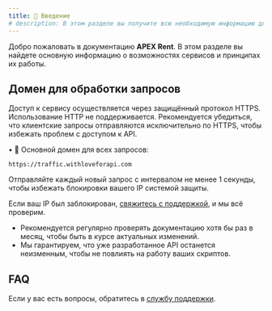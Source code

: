 ```yaml
---
title: 👋 Введение
# description: В этом разделе вы получите всю необходимую информацию для начала работы.
---
```


Добро пожаловать в документацию **APEX Rent**. В этом разделе вы найдете основную информацию о возможностях сервисов и принципах их работы.

## Домен для обработки запросов

<Note type="warning" title="Использование HTTPS для безопасности API">
Доступ к сервису осуществляется через защищённый протокол HTTPS. Использование HTTP не поддерживается. Рекомендуется убедиться, что клиентские запросы отправляются исключительно по HTTPS, чтобы избежать проблем с доступом к API.
</Note>

• 💟 Основной домен для всех запросов:
```http
https://traffic.withloveforapi.com
```
<Note title="Предупреждение о блокировки">
Отправляйте каждый новый запрос с интервалом не менее 1 секунды, чтобы избежать блокировки вашего IP системой защиты.

Если ваш IP был заблокирован, [свяжитесь с поддержкой](https://t.me/apexhelper), и мы всё проверим.
</Note>
- Рекомендуется регулярно проверять документацию хотя бы раз в месяц, чтобы быть в курсе актуальных изменений.
- Мы гарантируем, что уже разработанное API останется неизменным, чтобы не повлиять на работу ваших скриптов.

## FAQ

Если у вас есть вопросы, обратитесь в [службу поддержки](https://t.me/apexhelper).